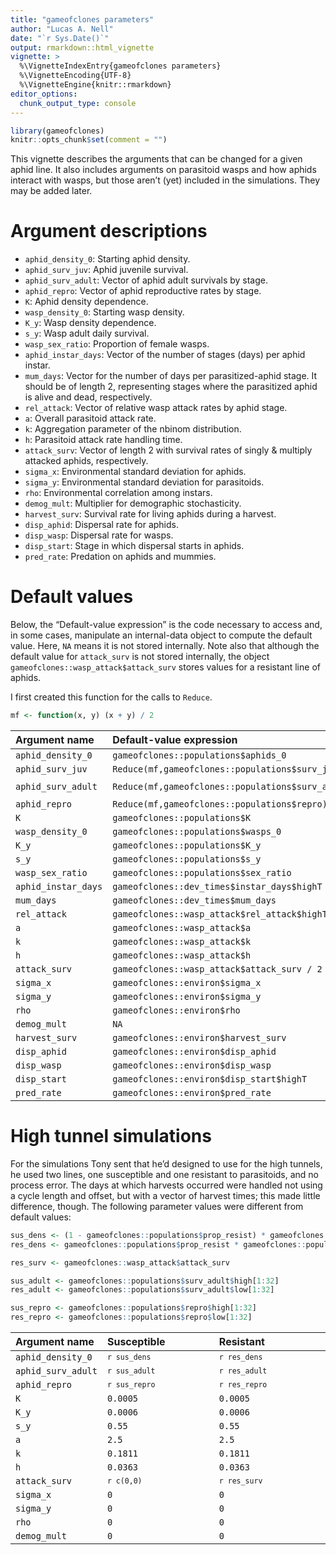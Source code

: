 ```yaml
---
title: "gameofclones parameters"
author: "Lucas A. Nell"
date: "`r Sys.Date()`"
output: rmarkdown::html_vignette
vignette: >
  %\VignetteIndexEntry{gameofclones parameters}
  %\VignetteEncoding{UTF-8}
  %\VignetteEngine{knitr::rmarkdown}
editor_options: 
  chunk_output_type: console
---
```


```r
library(gameofclones)
knitr::opts_chunk$set(comment = "")
```


This vignette describes the arguments that can be changed for a given aphid line.
It also includes arguments on parasitoid wasps and how aphids interact with wasps, 
but those aren't (yet) included in the simulations.
They may be added later.


# Argument descriptions

- `aphid_density_0`: Starting aphid density.
- `aphid_surv_juv`: Aphid juvenile survival.
- `aphid_surv_adult`: Vector of aphid adult survivals by stage.
- `aphid_repro`: Vector of aphid reproductive rates by stage.
- `K`: Aphid density dependence.
- `wasp_density_0`: Starting wasp density.
- `K_y`: Wasp density dependence.
- `s_y`: Wasp adult daily survival.
- `wasp_sex_ratio`: Proportion of female wasps.
- `aphid_instar_days`: Vector of the number of stages (days) per aphid instar.
- `mum_days`: Vector for the number of days per parasitized-aphid stage. It should be 
  of length 2, representing stages where the parasitized aphid is alive and dead, 
  respectively.
- `rel_attack`: Vector of relative wasp attack rates by aphid stage.
- `a`: Overall parasitoid attack rate.
- `k`: Aggregation parameter of the nbinom distribution.
- `h`: Parasitoid attack rate handling time.
- `attack_surv`: Vector of length 2 with survival rates of singly & multiply attacked 
  aphids, respectively.
- `sigma_x`: Environmental standard deviation for aphids.
- `sigma_y`: Environmental standard deviation for parasitoids.
- `rho`: Environmental correlation among instars.
- `demog_mult`: Multiplier for demographic stochasticity.
- `harvest_surv`: Survival rate for living aphids during a harvest.
- `disp_aphid`: Dispersal rate for aphids.
- `disp_wasp`: Dispersal rate for wasps.
- `disp_start`: Stage in which dispersal starts in aphids.
- `pred_rate`: Predation on aphids and mummies.



# Default values

Below, the "Default-value expression" is the code necessary to access and, in some 
cases, manipulate an internal-data object to compute the default value.
Here, `NA` means it is not stored internally.
Note also that although the default value for `attack_surv`  is not stored internally,
the object `gameofclones::wasp_attack$attack_surv` stores values for a resistant line of aphids.

I first created this function for the calls to `Reduce`.
```r
mf <- function(x, y) (x + y) / 2
```


| Argument name       | Default-value expression                  | Default value                                            |
|:--------------------|:------------------------------------------|:---------------------------------------------------------|
| `aphid_density_0`   | `gameofclones::populations$aphids_0`               | <code>`r gameofclones::populations$aphids_0`</code>               |
| `aphid_surv_juv`    | `Reduce(mf,gameofclones::populations$surv_juv)`    | <code>`r Reduce(mf,gameofclones::populations$surv_juv)`</code>    |
| `aphid_surv_adult`  | `Reduce(mf,gameofclones::populations$surv_adult)`  | <code>`r Reduce(mf,gameofclones::populations$surv_adult)`</code>  |
| `aphid_repro`       | `Reduce(mf,gameofclones::populations$repro)`       | <code>`r Reduce(mf,gameofclones::populations$repro)`</code>       |
| `K`                 | `gameofclones::populations$K`                      | <code>`r gameofclones::populations$K`</code>                      |
| `wasp_density_0`    | `gameofclones::populations$wasps_0`                | <code>`r gameofclones::populations$wasps_0`</code>                |
| `K_y`               | `gameofclones::populations$K_y`                    | <code>`r gameofclones::populations$K_y`</code>                    |
| `s_y`               | `gameofclones::populations$s_y`                    | <code>`r gameofclones::populations$s_y`</code>                    |
| `wasp_sex_ratio`    | `gameofclones::populations$sex_ratio`              | <code>`r gameofclones::populations$sex_ratio`</code>              |
| `aphid_instar_days` | `gameofclones::dev_times$instar_days$highT`        | <code>`r gameofclones::dev_times$instar_days$highT`</code>        |
| `mum_days`          | `gameofclones::dev_times$mum_days`                 | <code>`r gameofclones::dev_times$mum_days`</code>                 |
| `rel_attack`        | `gameofclones::wasp_attack$rel_attack$highT`       | <code>`r gameofclones::wasp_attack$rel_attack$highT`</code>       |
| `a`                 | `gameofclones::wasp_attack$a`                      | <code>`r gameofclones::wasp_attack$a`</code>                      |
| `k`                 | `gameofclones::wasp_attack$k`                      | <code>`r gameofclones::wasp_attack$k`</code>                      |
| `h`                 | `gameofclones::wasp_attack$h`                      | <code>`r gameofclones::wasp_attack$h`</code>                      |
| `attack_surv`       | `gameofclones::wasp_attack$attack_surv / 2`        | <code>`r gameofclones::wasp_attack$attack_surv / 2`</code>        |
| `sigma_x`           | `gameofclones::environ$sigma_x`                    | <code>`r gameofclones::environ$sigma_x`</code>                    |
| `sigma_y`           | `gameofclones::environ$sigma_y`                    | <code>`r gameofclones::environ$sigma_y`</code>                    |
| `rho`               | `gameofclones::environ$rho`                        | <code>`r gameofclones::environ$rho`</code>                        |
| `demog_mult`        | `NA`                                      | <code>`r 1`</code>                                       |
| `harvest_surv`      | `gameofclones::environ$harvest_surv`               | <code>`r gameofclones::environ$harvest_surv`</code>               |
| `disp_aphid`        | `gameofclones::environ$disp_aphid`                 | <code>`r gameofclones::environ$disp_aphid`</code>                 |
| `disp_wasp`         | `gameofclones::environ$disp_wasp`                  | <code>`r gameofclones::environ$disp_wasp`</code>                  |
| `disp_start`        | `gameofclones::environ$disp_start$highT`           | <code>`r gameofclones::environ$disp_start$highT`</code>           |
| `pred_rate`         | `gameofclones::environ$pred_rate`                  | <code>`r gameofclones::environ$pred_rate`</code>                  |




# High tunnel simulations

For the simulations Tony sent that he'd designed to use for the high tunnels, 
he used two lines, one susceptible and one resistant to parasitoids, and no 
process error.
The days at which harvests occurred were handled not using a cycle length and 
offset, but with a vector of harvest times; this made little difference, though.
The following parameter values were different from default values:

```r
sus_dens <- (1 - gameofclones::populations$prop_resist) * gameofclones::populations$aphids_0
res_dens <- gameofclones::populations$prop_resist * gameofclones::populations$aphids_0

res_surv <- gameofclones::wasp_attack$attack_surv

sus_adult <- gameofclones::populations$surv_adult$high[1:32]
res_adult <- gameofclones::populations$surv_adult$low[1:32]

sus_repro <- gameofclones::populations$repro$high[1:32]
res_repro <- gameofclones::populations$repro$low[1:32]
```

| Argument name      | Susceptible                | Resistant                  |
|:-------------------|:---------------------------|:---------------------------|
| `aphid_density_0`  | <code>`r sus_dens`</code>  | <code>`r res_dens`</code>  |
| `aphid_surv_adult` | <code>`r sus_adult`</code> | <code>`r res_adult`</code> |
| `aphid_repro`      | <code>`r sus_repro`</code> | <code>`r res_repro`</code> |
| `K`                | `0.0005`                   | `0.0005`                   |
| `K_y`              | `0.0006`                   | `0.0006`                   |
| `s_y`              | `0.55`                     | `0.55`                     |
| `a`                | `2.5`                      | `2.5`                      |
| `k`                | `0.1811`                   | `0.1811`                   |
| `h`                | `0.0363`                   | `0.0363`                   |
| `attack_surv`      | <code>`r c(0,0)`</code>    | <code>`r res_surv`</code>  |
| `sigma_x`          | `0`                        | `0`                        |
| `sigma_y`          | `0`                        | `0`                        |
| `rho`              | `0`                        | `0`                        |
| `demog_mult`       | `0`                        | `0`                        |

